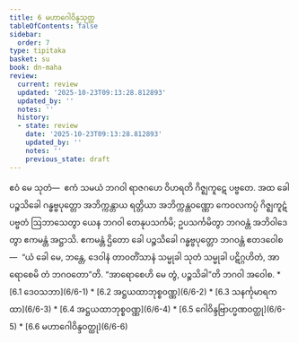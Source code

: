 ```yaml
---
title: 6 မဟာဂေါဝိန္ဒသုတ္တ
tableOfContents: false
sidebar:
  order: 7
type: tipitaka
basket: su
book: dn-maha
review:
  current: review
  updated: '2025-10-23T09:13:28.812893'
  updated_by: ''
  notes: ''
  history:
  - state: review
    date: '2025-10-23T09:13:28.812893'
    updated_by: ''
    notes: ''
    previous_state: draft
---
```



<ReviewStatus review={frontmatter.review} showDetails={true} />

<HypothesisAnnotation frontmatter={frontmatter} />

<DynamicBreadcrumb />

<Division number="293" book="dn-maha" e="ch" v="7" p="178">

<Paragraph number="644" book="dn-maha">
ဧဝံ မေ သုတံ—  ဧကံ သမယံ ဘဂဝါ ရာဇဂဟေ ဝိဟရတိ ဂိဇ္ဈကူဋေ ပဗ္ဗတေ. အထ ခေါ ပဉ္စသိခေါ ဂန္ဓဗ္ဗပုတ္တော အဘိက္ကန္တာယ ရတ္တိယာ အဘိက္ကန္တဝဏ္ဏော ကေဝလကပ္ပံ ဂိဇ္ဈကူဋံ ပဗ္ဗတံ ဩဘာသေတွာ ယေန ဘဂဝါ တေနုပသင်္ကမိ; ဥပသင်္ကမိတွာ ဘဂဝန္တံ အဘိဝါဒေတွာ ဧကမန္တံ အဋ္ဌာသိ. ဧကမန္တံ ဌိတော ခေါ ပဉ္စသိခေါ ဂန္ဓဗ္ဗပုတ္တော ဘဂဝန္တံ ဧတဒဝေါစ—  “ယံ ခေါ မေ, ဘန္တေ, ဒေဝါနံ တာဝတိံသာနံ သမ္မုခါ သုတံ သမ္မုခါ ပဋိဂ္ဂဟိတံ, အာရောစေမိ တံ ဘဂဝတော”တိ. “အာရောစေဟိ မေ တွံ, ပဉ္စသိခါ”တိ ဘဂဝါ အဝေါစ.

</Paragraph>
</Division>

<TableOfContents book="dn-maha" section="6">
* [6.1 ဒေဝသဘာ](6/6-1)
* [6.2 အဋ္ဌယထာဘုစ္စဝဏ္ဏ](6/6-2)
* [6.3 သနင်္ကုမာရကထာ](6/6-3)
* [6.4 အဋ္ဌယထာဘုစ္စဝဏ္ဏ](6/6-4)
* [6.5 ဂေါဝိန္ဒဗြာဟ္မဏဝတ္ထု](6/6-5)
* [6.6 မဟာဂေါဝိန္ဒဝတ္ထု](6/6-6)
</TableOfContents>